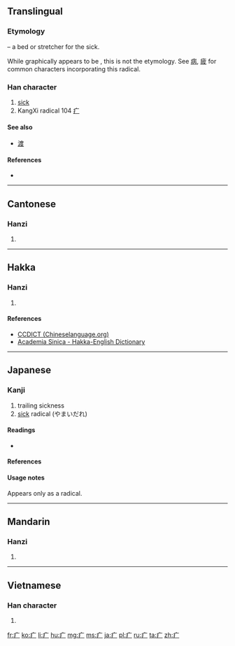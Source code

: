 {{also|广}}
==Translingual==
{{stroke order|type=animate}}

===Etymology===
{{liushu|p}} – a bed or stretcher for the sick.

While graphically appears to be {{Han compound|冫|广}}, this is not the etymology. See [[病]], [[疲]] for common characters incorporating this radical.

===Han character===
{{Han char|rn=104|rad=疒|as=00|sn=5|four=|canj=戈戈一 (IIM)}}

# [[sick]]
# KangXi radical 104 [[Index:Chinese radical/疒|疒]]

====See also====
* [[渡]] <!-- unrelated but graphically similar -->

====References====
* {{Han ref|kx=0769.010|dkj=22015|dj=1179.040|hdz=42659.010|uh=7592|ud=30098}}

----

==Cantonese==

===Hanzi===
{{yue-hanzi|jyut=|y=[[nik6]]}}

# {{defn|lang=yue|sort=疒00}}

----

==Hakka==

===Hanzi===
{{hak-hanzi|poj=tshông|gd=ts'ong<sup>2</sup>|hpy=cong2}}

# {{defn|lang=hak|sort=疒00}}

====References====
*[http://www.chinalanguage.com/dictionaries/?mode=view&view=chardict&query=%E7%96%92 CCDICT (Chineselanguage.org)]
*[http://minhakka.ling.sinica.edu.tw/bkg/hakyin/search.php?DETAIL=1&LIMIT=id=51659&dbname=su_tian_1&graph=2 Academia Sinica - Hakka-English Dictionary]

----

==Japanese==

===Kanji===
{{ja-kanji|grade=r|rs=疒00}}

# trailing sickness
# [[sick]] radical (やまいだれ)

====Readings====
* {{ja-readings|on=[[だく]] (daku), [[にゃく]] (nyaku), [[そう]] (sō), [[じょう]] (jō), [[しつ]] (shitsu)|kun=[[やまいだれ]] (yamaidare), [[やむ]] (yamu)}}

====References====
{{ja-kref
|jis= 
|ku= 
|shift= 
|euc= 
|freq= ''radical''
|nelson= ''not listed''
|newnelson= ''not listed''
|halpern= 3512
|kld= ''not listed''
|heisig= ''not listed''
|tuttle= ''not listed''
}}

====Usage notes====
Appears only as a radical.

----

==Mandarin==

===Hanzi===
{{cmn-hanzi|pin=[[chuáng]] ([[chuang2]]), [[nè]] ([[ne4]])|wg=[[ch'uang]]<sup>2</sup>, *}}

# {{defn|lang=cmn|sort=疒00}}

----

==Vietnamese==

===Han character===
{{vi-hantu|[[nạch]]|rs=疒00}}

# {{defn|lang=vi|sort=疒00}}

[[fr:疒]]
[[ko:疒]]
[[li:疒]]
[[hu:疒]]
[[mg:疒]]
[[ms:疒]]
[[ja:疒]]
[[pl:疒]]
[[ru:疒]]
[[ta:疒]]
[[zh:疒]]